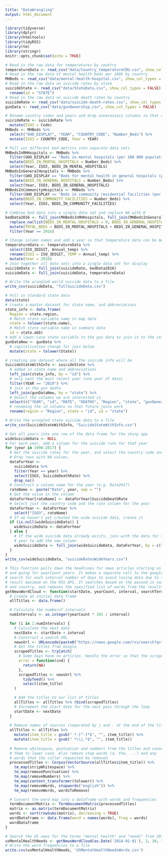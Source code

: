 ```yaml
---
title: "DataWrangling"
output: html_document
---
```


```r
library(tidyverse)
library(dplyr)
library(htmltools)
library(tidyRSS)
library(tm)
library(stringr)
knitr::opts_chunk$set(echo = TRUE)
```


```r
# Read in the raw data for temperatures by country
temperatureData <- read_csv("data/Country_temperatureCRU.csv", show_col_types = FALSE)
# Read in the raw data of mental health beds per 100k by country
MHBeds <- read_csv("data/mental-health-hospital.csv", show_col_types = FALSE)
# Read in the raw data on suicide rates by state
suicideState <- read_csv("data/StateData.csv", show_col_types = FALSE) %>%
  rename(id = "STATE")
# Read in the raw data on suicide death rates by country
suicideRate <- read_csv("data/suicide-death-rates.csv", show_col_types = FALSE)
gunData <- read_csv("data/gunOwnership.csv", show_col_types = FALSE)
```


```r
# Rename country codes and years and drop unnecessary columns so that all data sets match
suicideRate <- suicideRate %>%
  mutate(ISO3 = Code)
MHBeds <- MHBeds %>%
  select("GHO_DISPLAY", "YEAR", "COUNTRY_CODE", "Number_Beds") %>%
  mutate(ISO3 = COUNTRY_CODE, Year = YEAR)

# Pull out different bed metrics into separate data sets
MHBedsInMHHospitals <- MHBeds %>%
  filter(GHO_DISPLAY == "Beds in mental hospitals (per 100 000 population)") %>%
  mutate(BEDS_IN_MENTAL_HOSPITALS = Number_Beds) %>%
  select(Year, ISO3, BEDS_IN_MENTAL_HOSPITALS)
MHBedsInGeneralHospitals <- MHBeds %>%
  filter(GHO_DISPLAY == "Beds for mental health in general hospitals (per 100 000 population)") %>%
  mutate(BEDS_IN_GENERAL_HOSPITALS = Number_Beds) %>%
  select(Year, ISO3, BEDS_IN_GENERAL_HOSPITALS)
MHBedsInCommunityHospitals <- MHBeds %>%
  filter(GHO_DISPLAY == "Beds in community residential facilities (per 100 000 population)") %>%
  mutate(BEDS_IN_COMMUNITY_FACILITIES = Number_Beds) %>%
  select(Year, ISO3, BEDS_IN_COMMUNITY_FACILITIES)

# Combine bed data into a single data set and replace NA with 0
bedData2016 <- full_join(MHBedsInMHHospitals, full_join(MHBedsInGeneralHospitals, MHBedsInCommunityHospitals)) %>%
  replace_na(list(BEDS_IN_MENTAL_HOSPITALS = 0, BEDS_IN_GENERAL_HOSPITALS = 0, BEDS_IN_COMMUNITY_FACILITIES = 0)) %>%
  mutate(TOTAL_BEDS = BEDS_IN_MENTAL_HOSPITALS + BEDS_IN_GENERAL_HOSPITALS + BEDS_IN_COMMUNITY_FACILITIES) %>%
  filter(Year == 2016)

# Change column names and add a year so that temperature data can be merged with suicide data
temperatureData <- temperatureData %>%
  select(ISO_3DIGIT, Annual_temp) %>%
  rename(ISO3 = ISO_3DIGIT, TEMP = Annual_temp) %>%
  mutate(Year = 2016)
# Join together all data sets into a single data set for display
suicideData <- full_join(suicideRate, bedData2016)
suicideData <- full_join(suicideData, temperatureData)

# Write the wrangled world suicide data to a file
write_csv(suicideData, "fullSuicideData.csv")

# Pull in standard state data
data(state)
# Create a master dataset for state name, and abbreviations
state_info <- data.frame(
  Region = state.region,
  # Match state variable name in map data
  state = tolower(state.name),
  # Match state variable name in summary data
  id = state.abb)
# Add a lower-case state variable to the gun data to join it to the state info
gunDataNew <- gunData %>%
  # capitalization change for join below
  mutate(state = tolower(State))

# creating one dataset where all the suicide info will be
SuicideStateWithInfo <- suicideState %>%
  # added in state name and abbreviations
  left_join(state_info, by = "id") %>%
  # only want the most recent year (one year of data)
  filter(YEAR == "2019") %>%
  # join in the gun dadta
  left_join(gunDataNew, by = "state") %>%
  # Select the columns we are interested in
  select(c("YEAR", "id", "RATE", "DEATHS", "Region", "state", "gunOwnership", "totalGuns")) %>%
  # renaming the id columns so that future joins work
  rename(region = "Region", state = "id", id = "state")

# Write the wrangled state suicide data to a file
write_csv(SuicideStateWithInfo, "SuicideStateWithInfo.csv")
```


```r
# Get all years into one row of the data frame for the shiny app
wideSuicideData <- NULL
# For each year, add a column for the suicide rate for that year
for (year in 1990:2017) {
  # Get the suicide rates for the year, and select the country code and rate
  # Drop rows with NA values.
  dataForYear <-
    suicideData %>%
    filter(Year == year) %>%
    select(ISO3, SuicideDeathRate) %>%
    drop_na()
  # Construct a column name for the year (e.g. Rate2017)
  rateName <- paste("Rate", year, sep = "")
  # Set the value in the column
  dataForYear[rateName] <- dataForYear$SuicideDeathRate
  # Select just the country code and the rate column for the year
  dataForYear <- dataForYear %>% 
    select("ISO3", rateName)
  # If we haven't yet created the wide suicide data, create it
  if (is.null(wideSuicideData)) {
    wideSuicideData <- dataForYear
  } else {
    # If the wide suicide data already exists, join with the data for the
    # year to add the new column
    wideSuicideData <- full_join(wideSuicideData, dataForYear, by = c("ISO3"))
  }
}
write_csv(wideSuicideData, "suicideRatesWideYears.csv")
```


```r
# This function pulls down the headlines for news articles starting on startDate
# and going for yearCount years. It makes a separate call to the google RSS
# search for each interval number of days to avoid losing data due to the 100
# result maximum on the RSS API. It searches based on the passed-in searchTerm
# and country, and removes the specified list of words from the results.
getNewsWordCloud <- function(startDate, yearCount, interval, searchTerm, wordsToRemove, country) {
  # Create an initial data frame
  allTitles <- data.frame()

  # Calculate the numberof intervals
  numIntervals <- as.integer(yearCount * 365 / interval)

  for (i in 1:numIntervals) {
    # Calculate the next date
    nextDate <- startDate + interval
    # Construct a search URL
    newsUrl <- URLencode(paste0("https://news.google.com/rss/search?q=", searchTerm, "+after:", startDate, "+before:", nextDate, "&ceid=", country, "&gl=", country))
    # Get the titles from Google
    scrapedTitles <- tryCatch(
      # Some days have no articles. Handle the error so that the scrape doesn't crash
      error = function(cnd) {
        return(NA)
      },
      scrapedTitles <- newsUrl %>%
        tidyfeed() %>%
        select(item_title)
    )

    # Add the titles to our list of titles
    allTitles <- allTitles %>% rbind(scrapedTitles)
    # Increment the start date for the next pass through the loop
    startDate <- nextDate
  }
  
  # Remove names of sources (separated by | and - at the end of the title)
  allTitles <- allTitles %>%
    mutate(item_title = gsub(" *-[^-]*$", "", item_title)) %>%
    mutate(item_title = gsub(" *\\|.*$", "", item_title))
  
  # Remove whitespace, puntuation and numbers from the titles and convert
  # them to lower case. Also remove stop words (a, the, ...) and any
  # words that the caller requested be removed
  processedTitles <- Corpus(VectorSource(allTitles$item_title)) %>%
    tm_map(stripWhitespace) %>%
    tm_map(removePunctuation) %>%
    tm_map(removeNumbers) %>%
    tm_map(content_transformer(tolower)) %>%
    tm_map(removeWords, stopwords("english")) %>%
    tm_map(removeWords, wordsToRemove)

  # Convert the word map into a dataframe with words and frequencies
  termDocumentMatrix <- TermDocumentMatrix(processedTitles)
  matrix <- as.matrix(termDocumentMatrix)
  words <- sort(rowSums(matrix), decreasing = TRUE)
  wordDataframe <- data.frame(word = names(words), freq = words)
  wordDataframe
}
```


```r
# Search the US news for the terms "mental health" and "needs" from 2014-2017.
usMentalHealthNeeds <- getNewsWordCloud(as.Date('2014-01-01'), 3, 30, "+\"mental health\"+needs", c("mental", "health"),  "US")
# Write the word frequencies to a file
write.csv(usMentalHealthNeeds, 'USMentalHealthNeedsWords.csv')
```

